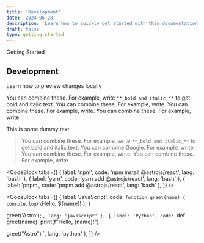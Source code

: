 ```yaml
---
title: 'Development'
date: '2024-06-28'
description: 'Learn how to quickly get started with this documentation template.'
draft: false
type: getting-started
---
```



<GroupName>Getting Started</GroupName>

## Development

Learn how to preview changes locally

You can combine these. For example, write `**_bold and italic_**` to get bold and italic text. You can combine these. For example, write. You can combine these. For example, write. You can combine these. For example, write

<Callout
  alertTitle='Heads up!'
  alertDescription='You can add components to your app using the cli.'
  variant='callout'
/>

<DocsAccordion client:load />

This is some dummy text

> You can combine these. For example, write `**_bold and italic_**` to get bold and italic text. You can combine <ExternalLink url='https://google.com'>Google</ExternalLink>. For example, write. You can combine these. For example, write. You can combine these. For example, write

<CodeBlock
  tabs={[
    { label: 'npm', code: 'npm install @astrojs/react', lang: 'bash' },
    { label: 'yarn', code: 'yarn add @astrojs/react', lang: 'bash' },
    { label: 'pnpm', code: 'pnpm add @astrojs/react', lang: 'bash' },
  ]}
/>

<CodeBlock
  tabs={[
    { label: 'JavaScript', code: `function greet(name) {
  console.log(\`Hello, \${name}!\`);
}

greet('Astro');
`, lang: 'javascript' },
    { label: 'Python', code: `def greet(name):
print(f"Hello, {name}!")

greet("Astro")
`, lang: 'python' },
]}
/>
